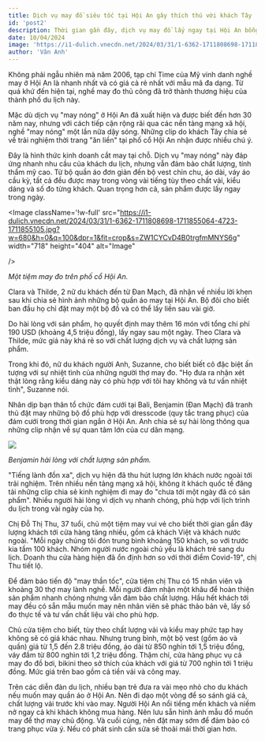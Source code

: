 ```yaml
---
title: Dịch vụ may đồ siêu tốc tại Hội An gây thích thú với khách Tây
id: 'post2'
description: Thời gian gần đây, dịch vụ may đồ lấy ngay tại Hội An bỗng hot trở lại và nhận được sự quan tâm đông đảo của du khách nước ngoài. .
date: 10/04/2024
image: 'https://i1-dulich.vnecdn.net/2024/03/31/1-6362-1711808698-1711855064-4723-1711855105.jpg?w=680&h=0&q=100&dpr=1&fit=crop&s=ZW1CYCvD4B0trgfmMNYS6g'
author: 'Vân Anh'
---
```


Không phải ngẫu nhiên mà năm 2006, tạp chí Time của Mỹ vinh danh nghề may ở Hội An là nhanh nhất và có giá cả rẻ nhất với mẫu mã đa dạng. Từ quá khứ đến hiện tại, nghề may đo thủ công đã trở thành thương hiệu của thành phố du lịch này.

Mặc dù dịch vụ "may nóng" ở Hội An đã xuất hiện và được biết đến hơn 30 năm nay, nhưng với cách tiếp cận rộng rãi qua các nền tảng mạng xã hội, nghề "may nóng" một lần nữa dậy sóng. Những clip do khách Tây chia sẻ về trải nghiệm thời trang "ăn liền" tại phố cổ Hội An nhận được nhiều chú ý.

Đây là hình thức kinh doanh cắt may tại chỗ. Dịch vụ "may nóng" này đáp ứng nhanh nhu cầu của khách du lịch, nhưng vẫn đảm bảo chất lượng, tính thẩm mỹ cao. Từ bộ quần áo đơn giản đến bộ vest chỉn chu, áo dài, váy áo cầu kỳ, tất cả đều được may trong vòng vài tiếng tùy theo chất vải, kiểu dáng và số đo từng khách. Quan trọng hơn cả, sản phẩm được lấy ngay trong ngày.


<Image
    className='!w-full'
    src="https://i1-dulich.vnecdn.net/2024/03/31/1-6362-1711808698-1711855064-4723-1711855105.jpg?w=680&h=0&q=100&dpr=1&fit=crop&s=ZW1CYCvD4B0trgfmMNYS6g"
    width="718"
    height="404"
    alt="Image"

/>

_Một tiệm may đo trên phố cổ Hội An._

Clara và Thilde, 2 nữ du khách đến từ Đan Mạch, đã nhận về nhiều lời khen sau khi chia sẻ hình ảnh những bộ quần áo may tại Hội An. Bộ đôi cho biết ban đầu họ chỉ đặt may một bộ đồ và có thể lấy liền sau vài giờ.

Do hài lòng với sản phẩm, họ quyết định may thêm 16 món với tổng chi phí 190 USD (khoảng 4,5 triệu đồng), lấy ngay sau một ngày. Theo Clara và Thilde, mức giá này khá rẻ so với chất lượng dịch vụ và chất lượng sản phẩm.

Trong khi đó, nữ du khách người Anh, Suzanne, cho biết biết cô đặc biệt ấn tượng với sự nhiệt tình của những người thợ may đo. "Họ đưa ra nhận xét thật lòng rằng kiểu dáng này có phù hợp với tôi hay không và tư vấn nhiệt tình", Suzanne nói.

Nhân dịp bạn thân tổ chức đám cưới tại Bali, Benjamin (Đan Mạch) đã tranh thủ đặt may những bộ đồ phù hợp với dresscode (quy tắc trang phục) của đám cưới trong thời gian ngắn ở Hội An. Anh chia sẻ sự hài lòng thông qua những clip nhận về sự quan tâm lớn của cư dân mạng.

![](https://thegioianh.diendandoanhnghiep.vn/wp-content/uploads/2023/03/z4213783724590_a17ac0e5a91b69cc0076a32e0c874490_1_1.jpg)

_Benjamin hài lòng với chất lượng sản phẩm._

"Tiếng lành đồn xa", dịch vụ hiện đã thu hút lượng lớn khách nước ngoài tới trải nghiệm. Trên nhiều nền tảng mạng xã hội, không ít khách quốc tế đăng tải những clip chia sẻ kinh nghiệm đi may đo "chưa tới một ngày đã có sản phẩm". Nhiều người hài lòng vì dịch vụ nhanh chóng, phù hợp với lịch trình du lịch trong vài ngày của họ.

Chị Đỗ Thị Thu, 37 tuổi, chủ một tiệm may vui vẻ cho biết thời gian gần đây lượng khách tới cửa hàng tăng nhiều, gồm cả khách Việt và khách nước ngoài.
"Mỗi ngày chúng tôi đón trung bình khoảng 150 khách, so với trước kia tầm 100 khách. Nhóm người nước ngoài chủ yếu là khách trẻ sang du lịch. Doanh thu cửa hàng hiện đã ổn định hơn so với thời điểm Covid-19", chị Thu tiết lộ.

Để đảm bảo tiến độ "may thần tốc", cửa tiệm chị Thu có 15 nhân viên và khoảng 30 thợ may lành nghề. Mỗi người đảm nhận một khâu để hoàn thiện sản phẩm nhanh chóng nhưng vẫn đảm bảo chất lượng. Hầu hết khách tới may đều có sẵn mẫu muốn may nên nhân viên sẽ phác thảo bản vẽ, lấy số đo thực tế và tư vấn chất liệu vải cho phù hợp.

Chủ cửa tiệm cho biết, tùy theo chất lượng vải và kiểu may phức tạp hay không sẽ có giá khác nhau. Nhưng trung bình, một bộ vest (gồm áo và quần) giá từ 1,5 đến 2.8 triệu đồng, áo dài từ 850 nghìn tới 1,5 triệu đồng, váy đầm từ 800 nghìn tới 1,2 triệu đồng. Thậm chí, cửa hàng phục vụ cả may đo đồ bơi, bikini theo sở thích của khách với giá từ 700 nghìn tới 1 triệu đồng. Mức giá trên bao gồm cả tiền vải và công may.

Trên các diễn đàn du lịch, nhiều bạn trẻ đưa ra vài mẹo nhỏ cho du khách nếu muốn may quần áo ở Hội An. Nên đi dạo một vòng để so sánh giá cả, chất lượng vải trước khi vào may. Người Hội An nổi tiếng mến khách và niềm nở ngay cả khi khách không mua hàng. Nên lưu sẵn hình ảnh mẫu đồ muốn may để thợ may chủ động. Và cuối cùng, nên đặt may sớm để đảm bảo có trang phục vừa ý. Nếu có phát sinh cần sửa sẽ thoải mái thời gian hơn.
